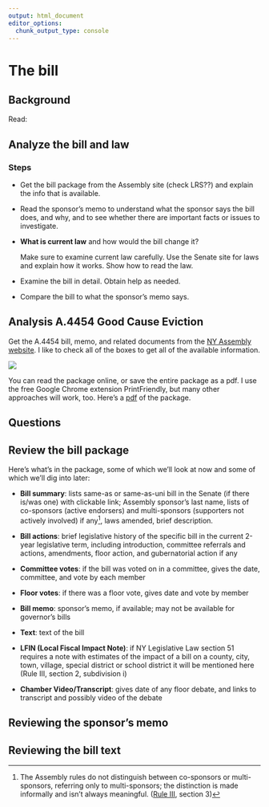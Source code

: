 ```yaml
---
output: html_document
editor_options:
  chunk_output_type: console
---
```


# The bill

## Background

Read:

## Analyze the bill and law

### Steps

-   Get the bill package from the Assembly site (check LRS??) and explain the info that is available.

-   Read the sponsor's memo to understand what the sponsor says the bill does, and why, and to see whether there are important facts or issues to investigate.

-   **What is current law** and how would the bill change it?

    Make sure to examine current law carefully. Use the Senate site for laws and explain how it works. Show how to read the law.

-   Examine the bill in detail. Obtain help as needed.

-   Compare the bill to what the sponsor's memo says.

## Analysis A.4454 Good Cause Eviction

Get the A.4454 bill, memo, and related documents from the [NY Assembly website](https://www.assembly.state.ny.us/leg/?default_fld=&leg_video=&bn=A04454&term=2023&Summary=Y&Actions=Y&Committee%26nbspVotes=Y&Floor%26nbspVotes=Y&Memo=Y&Text=Y&LFIN=Y&Chamber%26nbspVideo%2FTranscript=Y). I like to check all of the boxes to get all of the available information.

![](images/clipboard-2442934567.png)

You can read the package online, or save the entire package as a pdf. I use the free Google Chrome extension PrintFriendly, but many other approaches will work, too. Here's a [pdf](resources/A4454of2024/A4454_2024_package_optimized.pdf) of the package.

## Questions

## Review the bill package

Here's what's in the package, some of which we'll look at now and some of which we'll dig into later:

-   **Bill summary**: lists same-as or same-as-uni bill in the Senate (if there is/was one) with clickable link; Assembly sponsor's last name, lists of co-sponsors (active endorsers) and multi-sponsors (supporters not actively involved) if any[^bill-1], laws amended, brief description.

-   **Bill actions**: brief legislative history of the specific bill in the current 2-year legislative term, including introduction, committee referrals and actions, amendments, floor action, and gubernatorial action if any

-   **Committee votes**: if the bill was voted on in a committee, gives the date, committee, and vote by each member

-   **Floor votes**: if there was a floor vote, gives date and vote by member

-   **Bill memo**: sponsor's memo, if available; may not be available for governor's bills

-   **Text**: text of the bill

-   **LFIN (Local Fiscal Impact Note)**: if NY Legislative Law section 51 requires a note with estimates of the impact of a bill on a county, city, town, village, special district or school district it will be mentioned here (Rule III, section 2, subdivision i)

-   **Chamber Video/Transcript**: gives date of any floor debate, and links to transcript and possibly video of the debate

[^bill-1]: The Assembly rules do not distinguish between co-sponsors or multi-sponsors, referring only to multi-sponsors; the distinction is made informally and isn't always meaningful. ([Rule III](https://www2.nyassembly.gov/Rules/?sec=r3#r3), section 3)

## Reviewing the sponsor's memo

## Reviewing the bill text
